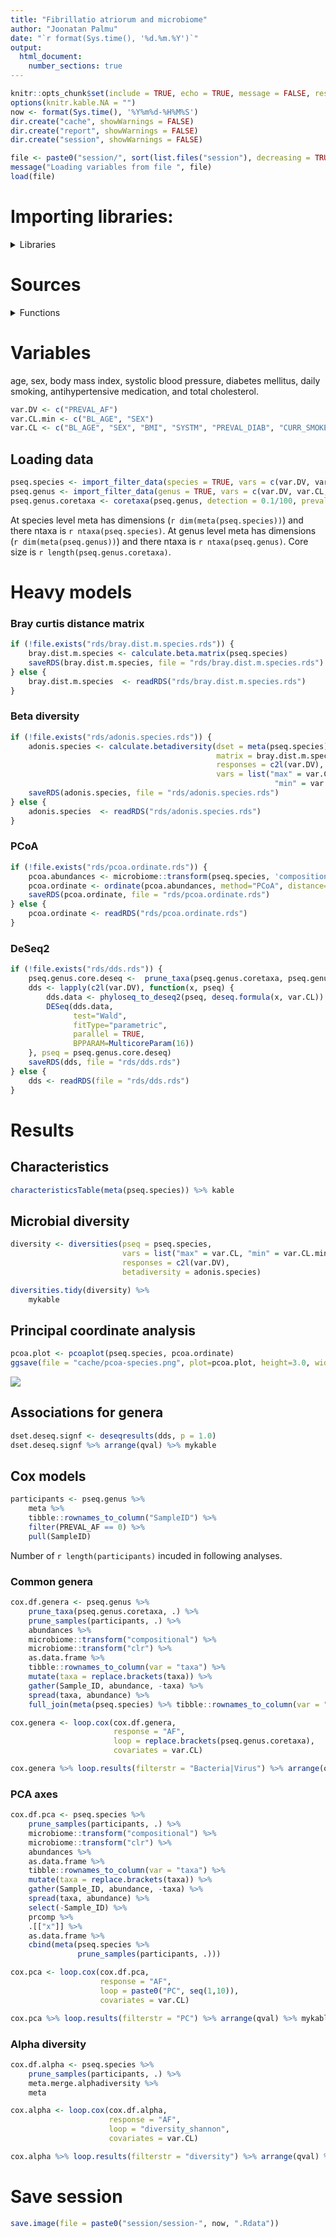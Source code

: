 ```yaml
---
title: "Fibrillatio atriorum and microbiome"
author: "Joonatan Palmu"
date: "`r format(Sys.time(), '%d.%m.%Y')`"
output: 
  html_document:
    number_sections: true
---
```


```r
knitr::opts_chunk$set(include = TRUE, echo = TRUE, message = FALSE, results='asis', cache=FALSE, warning=FALSE)
options(knitr.kable.NA = "")
now <- format(Sys.time(), '%Y%m%d-%H%M%S')
dir.create("cache", showWarnings = FALSE)
dir.create("report", showWarnings = FALSE)
dir.create("session", showWarnings = FALSE)
```

```r
file <- paste0("session/", sort(list.files("session"), decreasing = TRUE)[1])
message("Loading variables from file ", file)
load(file)
```

# Importing libraries:

<details><summary>Libraries</summary>

```r
library(dplyr)
library(tibble)
library(survival)
library(phyloseq)
library(nortest)
library(microbiome)
library(knitr)
library(tidyr)
library(vegan)
library(reshape)
library(parallel)
library(officer)
library(flextable)
library(xtable)
library(rvg)
library(tableone)
library(scales)
library(ggplot2)
library(egg)
library(gridExtra)
library(png)
library(ggpubr)
library(broom)
library(ggfortify)
library(RColorBrewer)
library(gvlma)
library(purrr)
library(gtable)
library(car)
library(M3C)
library(emmeans)
library(DESeq2)
library(ggeffects)
library(hexbin)
library(readr)
```

</details>

# Sources

<details><summary>Functions</summary>

```r
sourcefiles <- c("articles-tables.R",
                 "articles-import.R",
                 "articles-functions.R",
                 "articles-plots.R")
```

```r
for (f in sourcefiles) {
    source(f)
}
```

```r
xfun::embed_files(c("rrnmr.Rmd", sourcefiles))
```

</details>

# Variables

age, sex, body mass index, systolic blood pressure, diabetes mellitus, daily smoking, antihypertensive medication, and total cholesterol.

```r
var.DV <- c("PREVAL_AF")
var.CL.min <- c("BL_AGE", "SEX")
var.CL <- c("BL_AGE", "SEX", "BMI", "SYSTM", "PREVAL_DIAB", "CURR_SMOKE", "BP_TREAT", "KOL")
```


## Loading data

```r
pseq.species <- import_filter_data(species = TRUE, vars = c(var.DV, var.CL, "INCIDENT_AF", "AF_AGEDIFF"))
pseq.genus <- import_filter_data(genus = TRUE, vars = c(var.DV, var.CL, "INCIDENT_AF", "AF_AGEDIFF"))
pseq.genus.coretaxa <- coretaxa(pseq.genus, detection = 0.1/100, prevalence = 1/100)
```

At species level meta has dimensions (`r dim(meta(pseq.species))`) and
there ntaxa is `r ntaxa(pseq.species)`. At genus level meta has
dimensions (`r dim(meta(pseq.genus))`) and there ntaxa is 
`r ntaxa(pseq.genus)`. Core size is `r length(pseq.genus.coretaxa)`.


# Heavy models

### Bray curtis distance matrix

```r
if (!file.exists("rds/bray.dist.m.species.rds")) {
    bray.dist.m.species <- calculate.beta.matrix(pseq.species)
    saveRDS(bray.dist.m.species, file = "rds/bray.dist.m.species.rds")
} else {
    bray.dist.m.species  <- readRDS("rds/bray.dist.m.species.rds")
}
```

### Beta diversity

 ```r
 if (!file.exists("rds/adonis.species.rds")) {
     adonis.species <- calculate.betadiversity(dset = meta(pseq.species),
                                               matrix = bray.dist.m.species,
                                               responses = c2l(var.DV),
                                               vars = list("max" = var.CL,
                                                            "min" = var.CL.min))
     saveRDS(adonis.species, file = "rds/adonis.species.rds")
 } else {
     adonis.species  <- readRDS("rds/adonis.species.rds")
 }
```

### PCoA

```r
if (!file.exists("rds/pcoa.ordinate.rds")) {
    pcoa.abundances <- microbiome::transform(pseq.species, 'compositional')
    pcoa.ordinate <- ordinate(pcoa.abundances, method="PCoA", distance="bray")
    saveRDS(pcoa.ordinate, file = "rds/pcoa.ordinate.rds")
} else {
    pcoa.ordinate <- readRDS("rds/pcoa.ordinate.rds")
}
```

### DeSeq2

```r
if (!file.exists("rds/dds.rds")) {
    pseq.genus.core.deseq <-  prune_taxa(pseq.genus.coretaxa, pseq.genus)
    dds <- lapply(c2l(var.DV), function(x, pseq) {
        dds.data <- phyloseq_to_deseq2(pseq, deseq.formula(x, var.CL))
        DESeq(dds.data,
              test="Wald",
              fitType="parametric",
              parallel = TRUE,
              BPPARAM=MulticoreParam(16))
    }, pseq = pseq.genus.core.deseq)
    saveRDS(dds, file = "rds/dds.rds")
} else {
    dds <- readRDS(file = "rds/dds.rds")
}
```

# Results

## Characteristics

```r
characteristicsTable(meta(pseq.species)) %>% kable
```

## Microbial diversity

```r
diversity <- diversities(pseq = pseq.species,
                         vars = list("max" = var.CL, "min" = var.CL.min),
                         responses = c2l(var.DV),
                         betadiversity = adonis.species)
```

```r
diversities.tidy(diversity) %>%
    mykable
```

## Principal coordinate analysis

```r
pcoa.plot <- pcoaplot(pseq.species, pcoa.ordinate)
ggsave(file = "cache/pcoa-species.png", plot=pcoa.plot, height=3.0, width=6, units = "in", dpi = 300)
```

<img src="cache/pcoa-species.png" />

## Associations for genera

```r
dset.deseq.signf <- deseqresults(dds, p = 1.0)
dset.deseq.signf %>% arrange(qval) %>% mykable
```

## Cox models

```r
participants <- pseq.genus %>%
    meta %>%
    tibble::rownames_to_column("SampleID") %>%
    filter(PREVAL_AF == 0) %>%
    pull(SampleID)
```

Number of `r length(participants)` incuded in following analyses.

### Common genera

```r
cox.df.genera <- pseq.genus %>%
    prune_taxa(pseq.genus.coretaxa, .) %>%
    prune_samples(participants, .) %>%
    abundances %>%
    microbiome::transform("compositional") %>% 
    microbiome::transform("clr") %>%
    as.data.frame %>%
    tibble::rownames_to_column(var = "taxa") %>%
    mutate(taxa = replace.brackets(taxa)) %>%
    gather(Sample_ID, abundance, -taxa) %>%
    spread(taxa, abundance) %>%
    full_join(meta(pseq.species) %>% tibble::rownames_to_column(var = "Sample_ID"), ., by = "Sample_ID")

cox.genera <- loop.cox(cox.df.genera,
                       response = "AF",
                       loop = replace.brackets(pseq.genus.coretaxa),
                       covariates = var.CL)

cox.genera %>% loop.results(filterstr = "Bacteria|Virus") %>% arrange(qval) %>% mykable
```

### PCA axes

```r
cox.df.pca <- pseq.species %>%
    prune_samples(participants, .) %>%
    microbiome::transform("compositional") %>% 
    microbiome::transform("clr") %>%
    abundances %>%
    as.data.frame %>%
    tibble::rownames_to_column(var = "taxa") %>%
    mutate(taxa = replace.brackets(taxa)) %>%
    gather(Sample_ID, abundance, -taxa) %>%
    spread(taxa, abundance) %>%
    select(-Sample_ID) %>%
    prcomp %>%
    .[["x"]] %>%
    as.data.frame %>%
    cbind(meta(pseq.species %>%
               prune_samples(participants, .)))

cox.pca <- loop.cox(cox.df.pca,
                    response = "AF",
                    loop = paste0("PC", seq(1,10)),
                    covariates = var.CL)

cox.pca %>% loop.results(filterstr = "PC") %>% arrange(qval) %>% mykable
```

### Alpha diversity

```r
cox.df.alpha <- pseq.species %>%
    prune_samples(participants, .) %>%
    meta.merge.alphadiversity %>%
    meta

cox.alpha <- loop.cox(cox.df.alpha,
                      response = "AF",
                      loop = "diversity_shannon",
                      covariates = var.CL)

cox.alpha %>% loop.results(filterstr = "diversity") %>% arrange(qval) %>% mykable
```

# Save session

```r
save.image(file = paste0("session/session-", now, ".Rdata"))
```
